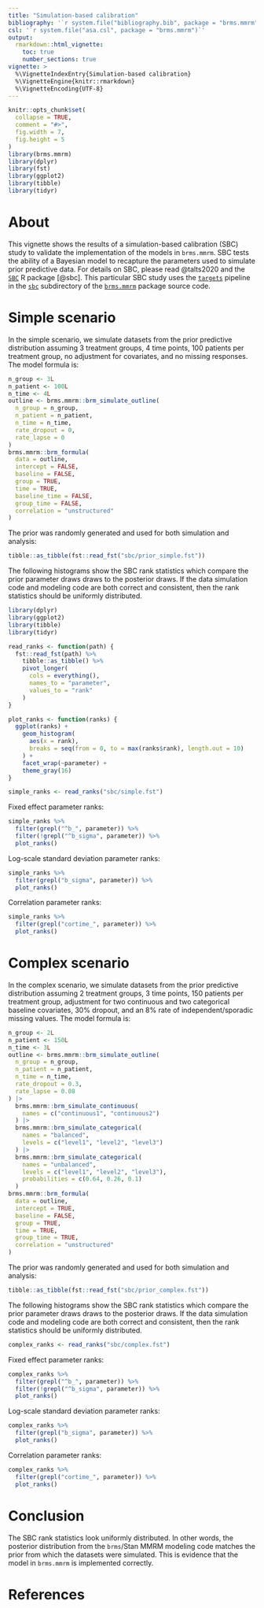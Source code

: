 ```yaml
---
title: "Simulation-based calibration"
bibliography: '`r system.file("bibliography.bib", package = "brms.mmrm")`'
csl: '`r system.file("asa.csl", package = "brms.mmrm")`'
output:
  rmarkdown::html_vignette:
    toc: true
    number_sections: true
vignette: >
  %\VignetteIndexEntry{Simulation-based calibration}
  %\VignetteEngine{knitr::rmarkdown}
  %\VignetteEncoding{UTF-8}
---
```


```r
knitr::opts_chunk$set(
  collapse = TRUE,
  comment = "#>",
  fig.width = 7,
  fig.height = 5
)
library(brms.mmrm)
library(dplyr)
library(fst)
library(ggplot2)
library(tibble)
library(tidyr)
```

# About

This vignette shows the results of a simulation-based calibration (SBC) study to validate the implementation of the models in `brms.mmrm`. SBC tests the ability of a Bayesian model to recapture the parameters used to simulate prior predictive data. For details on SBC, please read @talts2020 and the [`SBC`](https://hyunjimoon.github.io/SBC/) R package [@sbc]. This particular SBC study uses the [`targets`](https://docs.ropensci.org/targets/) pipeline in the [`sbc`](https://github.com/openpharma/brms.mmrm/tree/main/sbc) subdirectory of the [`brms.mmrm`](https://github.com/openpharma/brms.mmrm) package source code.

# Simple scenario

In the simple scenario, we simulate datasets from the prior predictive distribution assuming 3 treatment groups, 4 time points, 100 patients per treatment group, no adjustment for covariates, and no missing responses. The model formula is:

```r
n_group <- 3L
n_patient <- 100L
n_time <- 4L
outline <- brms.mmrm::brm_simulate_outline(
  n_group = n_group,
  n_patient = n_patient,
  n_time = n_time,
  rate_dropout = 0,
  rate_lapse = 0
)
brms.mmrm::brm_formula(
  data = outline,
  intercept = FALSE,
  baseline = FALSE,
  group = TRUE,
  time = TRUE,
  baseline_time = FALSE,
  group_time = FALSE,
  correlation = "unstructured"
)
```

The prior was randomly generated and used for both simulation and analysis:

```r
tibble::as_tibble(fst::read_fst("sbc/prior_simple.fst"))
```

The following histograms show the SBC rank statistics which compare the prior parameter draws draws to the posterior draws. If the data simulation code and modeling code are both correct and consistent, then the rank statistics should be uniformly distributed.

```r
library(dplyr)
library(ggplot2)
library(tibble)
library(tidyr)

read_ranks <- function(path) {
  fst::read_fst(path) %>%
    tibble::as_tibble() %>%
    pivot_longer(
      cols = everything(),
      names_to = "parameter",
      values_to = "rank"
    )
}

plot_ranks <- function(ranks) {
  ggplot(ranks) +
    geom_histogram(
      aes(x = rank),
      breaks = seq(from = 0, to = max(ranks$rank), length.out = 10)
    ) +
    facet_wrap(~parameter) +
    theme_gray(16)
}
```

```r
simple_ranks <- read_ranks("sbc/simple.fst")
```

Fixed effect parameter ranks:

```r
simple_ranks %>%
  filter(grepl("^b_", parameter)) %>%
  filter(!grepl("^b_sigma", parameter)) %>%
  plot_ranks()
```
Log-scale standard deviation parameter ranks:

```r
simple_ranks %>%
  filter(grepl("b_sigma", parameter)) %>%
  plot_ranks()
```

Correlation parameter ranks:

```r
simple_ranks %>%
  filter(grepl("cortime_", parameter)) %>%
  plot_ranks()
```

# Complex scenario

In the complex scenario, we simulate datasets from the prior predictive distribution assuming 2 treatment groups, 3 time points, 150 patients per treatment group, adjustment for two continuous and two categorical baseline covariates, 30% dropout, and an 8% rate of independent/sporadic missing values. The model formula is:

```r
n_group <- 2L
n_patient <- 150L
n_time <- 3L
outline <- brms.mmrm::brm_simulate_outline(
  n_group = n_group,
  n_patient = n_patient,
  n_time = n_time,
  rate_dropout = 0.3,
  rate_lapse = 0.08
) |>
  brms.mmrm::brm_simulate_continuous(
    names = c("continuous1", "continuous2")
  ) |>
  brms.mmrm::brm_simulate_categorical(
    names = "balanced",
    levels = c("level1", "level2", "level3")
  ) |>
  brms.mmrm::brm_simulate_categorical(
    names = "unbalanced",
    levels = c("level1", "level2", "level3"),
    probabilities = c(0.64, 0.26, 0.1)
  )
brms.mmrm::brm_formula(
  data = outline,
  intercept = TRUE,
  baseline = FALSE,
  group = TRUE,
  time = TRUE,
  group_time = TRUE,
  correlation = "unstructured"
)
```

The prior was randomly generated and used for both simulation and analysis:

```r
tibble::as_tibble(fst::read_fst("sbc/prior_complex.fst"))
```

The following histograms show the SBC rank statistics which compare the prior parameter draws draws to the posterior draws. If the data simulation code and modeling code are both correct and consistent, then the rank statistics should be uniformly distributed.

```r
complex_ranks <- read_ranks("sbc/complex.fst")
```

Fixed effect parameter ranks:

```r
complex_ranks %>%
  filter(grepl("^b_", parameter)) %>%
  filter(!grepl("^b_sigma", parameter)) %>%
  plot_ranks()
```
Log-scale standard deviation parameter ranks:

```r
complex_ranks %>%
  filter(grepl("b_sigma", parameter)) %>%
  plot_ranks()
```

Correlation parameter ranks:

```r
complex_ranks %>%
  filter(grepl("cortime_", parameter)) %>%
  plot_ranks()
```

# Conclusion

The SBC rank statistics look uniformly distributed. In other words, the posterior distribution from the `brms`/Stan MMRM modeling code matches the prior from which the datasets were simulated. This is evidence that the model in `brms.mmrm` is implemented correctly.

# References
